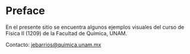 # Preface {.unnumbered}

En el presente sitio se encuentra algunos ejemplos visuales del curso de Física II (1209) de la Facultad de Química, UNAM.

Contacto: [jebarrios@quimica.unam.mx](mailto:jebarrios@quimica.unam.mx)

